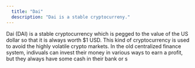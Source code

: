 ```yaml
---
  title: "Dai"
  description: "Dai is a stable cryptocurreny."
---
```


Dai (DAI) is a stable cryptocurrency which is pegged to the value of the US dollar so that it is always worth $1 USD. This kind of cryptocurrency is used to avoid the highly volatile crypto markets. In the old centralized finance system, indivuals can invest their money in various ways to earn a profit, but they always have some cash in their bank or s
